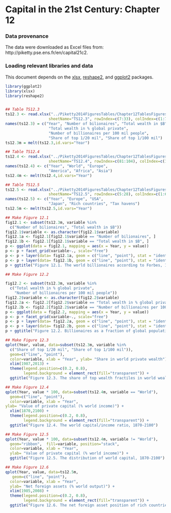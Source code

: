 Capital in the 21st Century: Chapter 12
========================================================

### Data provenance

The data were downloaded as Excel files from: http://piketty.pse.ens.fr/en/capital21c2. 

### Loading relevant libraries and data

This document depends on the [xlsx](http://cran.r-project.org/web/packages/xlsx/index.html), [reshape2](http://cran.r-project.org/web/packages/reshape2/index.html), and [ggplot2](http://cran.r-project.org/web/packages/ggplot2/index.html) packages.


```r
library(ggplot2)
library(xlsx)
library(reshape2)


## Table TS12.3
ts12.3 <- read.xlsx("../Piketty2014FiguresTables/Chapter12TablesFigures.xlsx",
                   sheetName="TS12.3", rowIndex=c(7:33), colIndex=c(1:7), header=FALSE)
names(ts12.3) = c("Year", "Number of bilionaires", "Total wealth in $B",
                   "Total wealth in % global private",
                   "Number of billionaires per 100 mil people",
                   "Share of top 1/20 mil", "Share of top 1/100 mil")
ts12.3m = melt(ts12.3,id.vars="Year")

## Table TS12.4
ts12.4 <- read.xlsx("../Piketty2014FiguresTables/Chapter12TablesFigures.xlsx",
                   sheetName="TS12.4", rowIndex=c(81:104), colIndex=c(1:6), header=FALSE)
names(ts12.4) <- c("Year", "World", "Europe",
                   "America", "Africa", "Asia")
ts12.4m <- melt(ts12.4,id.vars="Year")

## Table TS12.5
ts12.5 <- read.xlsx("../Piketty2014FiguresTables/Chapter12TablesFigures.xlsx",
                   sheetName="TS12.5", rowIndex=c(5:28), colIndex=c(1:6), header=FALSE)
names(ts12.5) <- c("Year", "Europe", "USA",
                   "Japan", "Rich countries", "Tax havens")
ts12.5m <- melt(ts12.5,id.vars="Year")
```

```r
## Make Figure 12.1
fig12.1 <- subset(ts12.3m, variable %in% 
  c("Number of bilionaires", "Total wealth in $B"))
fig12.1$variable <- as.character(fig12.1$variable)
fig12.1a <- fig12.1[fig12.1$variable == "Number of bilionaires", ]
fig12.1b <- fig12.1[fig12.1$variable == "Total wealth in $B", ]
p <- ggplot(data = fig12.1, mapping = aes(x = Year, y = value))
p <- p + facet_grid(variable~., scale="free")
p <- p + layer(data= fig12.1a, geom = c("line", "point"), stat = "identity")
p <- p + layer(data= fig12.1b, geom = c("line", "point"), stat = "identity")
p + ggtitle("Figure 12.1. The world billionaires according to Forbes, 1987-2013")
```

```r
## Make Figure 12.2

fig12.2 <- subset(ts12.3m, variable %in% 
  c("Total wealth in % global private",
    "Number of billionaires per 100 mil people"))
fig12.2$variable <- as.character(fig12.2$variable)
fig12.2a <- fig12.2[fig12.2$variable == "Total wealth in % global private", ]
fig12.2b <- fig12.2[fig12.2$variable == "Number of billionaires per 100 mil people", ]
p <- ggplot(data = fig12.2, mapping = aes(x = Year, y = value))
p <- p + facet_grid(variable~., scale="free")
p <- p + layer(data= fig12.2a, geom = c("line", "point"), stat = "identity")
p <- p + layer(data= fig12.2b, geom = c("line", "point"), stat = "identity")
p + ggtitle("Figure 12.2. Billionaires as a fraction of global population and wealth 1987-2013")
```
```r
## Make Figure 12.3
qplot(Year, value, data=subset(ts12.3m, variable %in% 
  c("Share of top 1/20 mil", "Share of top 1/100 mil")),
  geom=c("line", "point"),
  color=variable, xlab = "Year", ylab= "Share in world private wealth") +
  xlim(1987,2013) +
  theme(legend.position=c(0.2, 0.8),
        legend.background = element_rect(fill="transparent")) +
  ggtitle("Figure 12.3. The share of top wealth fractiles in world wealth, 1987-2013")
```

```r
## Make Figure 12.4
qplot(Year, value * 100, data=subset(ts12.4m, variable == "World"),
  geom=c("line", "point"),
  color=variable, xlab = "Year", 
ylab= "Value of private capital (% world income)") +
  xlim(1870,2100) +
  theme(legend.position=c(0.2, 0.8),
        legend.background = element_rect(fill="transparent")) +
  ggtitle("Figure 12.4. The world capital/income ratio, 1870-2100")
```

```r
## Make Figure 12.5
qplot(Year, value * 100, data=subset(ts12.4m, variable != "World"),
  geom="ribbon",  fill=variable, position="stack",
  color=variable, xlab = "Year",
  ylab= "Value of private capital (% world income)") +
  ggtitle("Figure 12.5. The distribution of world capital, 1870-2100")
```

```r
## Make Figure 12.6
qplot(Year, value, data=ts12.5m,
   geom=c("line", "point"),
  color=variable, xlab = "Year",
  ylab= "Net foreign assets (% world output)") +
  xlim(1985,2008) +
  theme(legend.position=c(0.2, 0.8),
        legend.background = element_rect(fill="transparent")) +
  ggtitle("Figure 12.6. The net foreign asset position of rich countries")
```